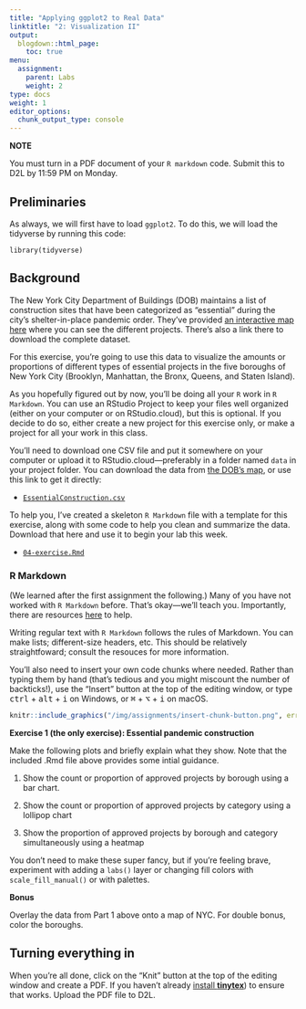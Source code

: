 ```yaml
---
title: "Applying ggplot2 to Real Data"
linktitle: "2: Visualization II"
output:
  blogdown::html_page:
    toc: true
menu:
  assignment:
    parent: Labs
    weight: 2
type: docs
weight: 1
editor_options:
  chunk_output_type: console
---
```


:::fyi

**NOTE**

You must turn in a PDF document of your `R markdown` code. Submit this to D2L by 11:59 PM on Monday.

:::

## Preliminaries
As always, we will first have to load ``ggplot2``. To do this, we will load the tidyverse by running this code:

```
library(tidyverse)
```

## Background

The New York City Department of Buildings (DOB) maintains a list of construction sites that have been categorized as "essential" during the city's shelter-in-place pandemic order. They've provided [an interactive map here](https://www1.nyc.gov/assets/buildings/html/essential-active-construction.html) where you can see the different projects. There's also a link there to download the complete dataset. 

For this exercise, you're going to use this data to visualize the amounts or proportions of different types of essential projects in the five boroughs of New York City (Brooklyn, Manhattan, the Bronx, Queens, and Staten Island). 

As you hopefully figured out by now, you'll be doing all your `R` work in `R Markdown`. You can use an RStudio Project to keep your files well organized (either on your computer or on RStudio.cloud), but this is optional. If you decide to do so, either create a new project for this exercise only, or make a project for all your work in this class.

You'll need to download one CSV file and put it somewhere on your computer or upload it to RStudio.cloud---preferably in a folder named `data` in your project folder. You can download the data from [the DOB's map](https://www1.nyc.gov/assets/buildings/html/essential-active-construction.html), or use this link to get it directly:

- [<i class="fas fa-file-csv"></i> `EssentialConstruction.csv`](/projects/02-lab/data/EssentialConstruction.csv)

To help you, I've created a skeleton `R Markdown` file with a template for this exercise, along with some code to help you clean and summarize the data. Download that here and use it to begin your lab this week.

- [<i class="fab fa-r-project"></i> `04-exercise.Rmd`](/projects/02-lab/02-lab.Rmd)


### R Markdown 

(We learned after the first assignment the following.) Many of you have not worked with `R Markdown` before. That's okay---we'll teach you. Importantly, there are resources [here](/resource/) to help. 

Writing regular text with `R Markdown` follows the rules of Markdown. You can make lists; different-size headers, etc. This should be relatively straightfoward; consult the resouces for more information. 

You'll also need to insert your own code chunks where needed. Rather than typing them by hand (that's tedious and you might miscount the number of backticks!), use the "Insert" button at the top of the editing window, or type <kbd>ctrl</kbd> + <kbd>alt</kbd> + <kbd>i</kbd> on Windows, or <kbd>⌘</kbd> + <kbd>⌥</kbd> + <kbd>i</kbd> on macOS.

```r
knitr::include_graphics("/img/assignments/insert-chunk-button.png", error = FALSE)
```

:::fyi
__Exercise 1 (the only exercise): Essential pandemic construction__

Make the following plots and briefly explain what they show. Note that the included .Rmd file above provides some intial guidance.

1. Show the count or proportion of approved projects by borough using a bar chart.

2. Show the count or proportion of approved projects by category using a lollipop chart

3. Show the proportion of approved projects by borough and category simultaneously using a heatmap

You don't need to make these super fancy, but if you're feeling brave, experiment with adding a `labs()` layer or changing fill colors with `scale_fill_manual()` or with palettes. 

__Bonus__

Overlay the data from Part 1 above onto a map of NYC. For double bonus, color the boroughs.  

:::

## Turning everything in

When you're all done, click on the "Knit" button at the top of the editing window and create a PDF. If you haven't already [install **tinytex**](/resource/install/#install-tinytex)) to ensure that works. Upload the PDF file to D2L.

